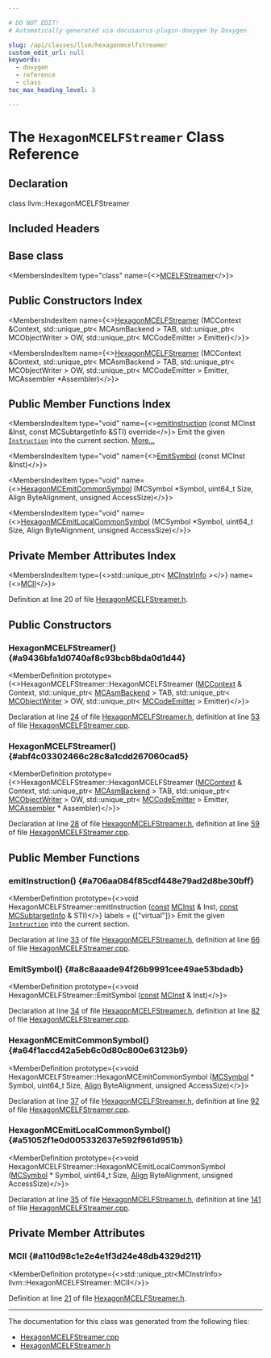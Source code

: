 ```yaml
---

# DO NOT EDIT!
# Automatically generated via docusaurus-plugin-doxygen by Doxygen.

slug: /api/classes/llvm/hexagonmcelfstreamer
custom_edit_url: null
keywords:
  - doxygen
  - reference
  - class
toc_max_heading_level: 3

---
```





# The `HexagonMCELFStreamer` Class Reference

<DoxygenPage pluginConfig={pluginConfig}>



## Declaration

<CodeBlock>class llvm::HexagonMCELFStreamer</CodeBlock>

## Included Headers

<IncludesList>
<IncludesListItem
  filePath="Target/Hexagon/MCTargetDesc/HexagonMCELFStreamer.h"
  permalink="/docs/api/files/lib/lib/target/lib/target/hexagon/lib/target/hexagon/mctargetdesc/hexagonmcelfstreamer-h"
  isLocal="true" />
</IncludesList>

## Base class

<MembersIndex>

<MembersIndexItem
  type="class"
  name={<><a href="/docs/api/classes/llvm/mcelfstreamer">MCELFStreamer</a></>}>
</MembersIndexItem>

</MembersIndex>

## Public Constructors Index

<MembersIndex>

<MembersIndexItem
  name={<><a href="#a9436bfa1d0740af8c93bcb8bda0d1d44">HexagonMCELFStreamer</a> (MCContext &amp;Context, std::unique&#95;ptr&lt; MCAsmBackend &gt; TAB, std::unique&#95;ptr&lt; MCObjectWriter &gt; OW, std::unique&#95;ptr&lt; MCCodeEmitter &gt; Emitter)</>}>
</MembersIndexItem>

<MembersIndexItem
  name={<><a href="#abf4c03302466c28c8a1cdd267060cad5">HexagonMCELFStreamer</a> (MCContext &amp;Context, std::unique&#95;ptr&lt; MCAsmBackend &gt; TAB, std::unique&#95;ptr&lt; MCObjectWriter &gt; OW, std::unique&#95;ptr&lt; MCCodeEmitter &gt; Emitter, MCAssembler &#42;Assembler)</>}>
</MembersIndexItem>

</MembersIndex>

## Public Member Functions Index

<MembersIndex>

<MembersIndexItem
  type="void"
  name={<><a href="#a706aa084f85cdf448e79ad2d8be30bff">emitInstruction</a> (const MCInst &amp;Inst, const MCSubtargetInfo &amp;STI) override</>}>
Emit the given <code><a href="/docs/api/classes/llvm/instruction">Instruction</a></code> into the current section. <a href="#a706aa084f85cdf448e79ad2d8be30bff">More...</a>
</MembersIndexItem>

<MembersIndexItem
  type="void"
  name={<><a href="#a8c8aaade94f26b9991cee49ae53bdadb">EmitSymbol</a> (const MCInst &amp;Inst)</>}>
</MembersIndexItem>

<MembersIndexItem
  type="void"
  name={<><a href="#a64f1accd42a5eb6c0d80c800e63123b9">HexagonMCEmitCommonSymbol</a> (MCSymbol &#42;Symbol, uint64&#95;t Size, Align ByteAlignment, unsigned AccessSize)</>}>
</MembersIndexItem>

<MembersIndexItem
  type="void"
  name={<><a href="#a51052f1e0d005332637e592f961d951b">HexagonMCEmitLocalCommonSymbol</a> (MCSymbol &#42;Symbol, uint64&#95;t Size, Align ByteAlignment, unsigned AccessSize)</>}>
</MembersIndexItem>

</MembersIndex>

## Private Member Attributes Index

<MembersIndex>

<MembersIndexItem
  type={<>std::unique&#95;ptr&lt; <a href="/docs/api/classes/llvm/mcinstrinfo">MCInstrInfo</a> &gt;</>}
  name={<><a href="#a110d98c1e2e4e1f3d24e48db4329d211">MCII</a></>}>
</MembersIndexItem>

</MembersIndex>


Definition at line 20 of file <a href="/docs/api/files/lib/lib/target/lib/target/hexagon/lib/target/hexagon/mctargetdesc/hexagonmcelfstreamer-h">HexagonMCELFStreamer.h</a>.

<SectionDefinition>

## Public Constructors

### HexagonMCELFStreamer() {#a9436bfa1d0740af8c93bcb8bda0d1d44}

<MemberDefinition
  prototype={<>HexagonMCELFStreamer::HexagonMCELFStreamer (<a href="/docs/api/classes/llvm/mccontext">MCContext</a> &amp; Context, std::unique&#95;ptr&lt; <a href="/docs/api/classes/llvm/mcasmbackend">MCAsmBackend</a> &gt; TAB, std::unique&#95;ptr&lt; <a href="/docs/api/classes/llvm/mcobjectwriter">MCObjectWriter</a> &gt; OW, std::unique&#95;ptr&lt; <a href="/docs/api/classes/llvm/mccodeemitter">MCCodeEmitter</a> &gt; Emitter)</>}>

Declaration at line <a href="/docs/api/files/lib/lib/target/lib/target/hexagon/lib/target/hexagon/mctargetdesc/hexagonmcelfstreamer-h/#l00024">24</a> of file <a href="/docs/api/files/lib/lib/target/lib/target/hexagon/lib/target/hexagon/mctargetdesc/hexagonmcelfstreamer-h">HexagonMCELFStreamer.h</a>, definition at line <a href="/docs/api/files/lib/lib/target/lib/target/hexagon/lib/target/hexagon/mctargetdesc/hexagonmcelfstreamer-cpp/#l00053">53</a> of file <a href="/docs/api/files/lib/lib/target/lib/target/hexagon/lib/target/hexagon/mctargetdesc/hexagonmcelfstreamer-cpp">HexagonMCELFStreamer.cpp</a>.
</MemberDefinition>

### HexagonMCELFStreamer() {#abf4c03302466c28c8a1cdd267060cad5}

<MemberDefinition
  prototype={<>HexagonMCELFStreamer::HexagonMCELFStreamer (<a href="/docs/api/classes/llvm/mccontext">MCContext</a> &amp; Context, std::unique&#95;ptr&lt; <a href="/docs/api/classes/llvm/mcasmbackend">MCAsmBackend</a> &gt; TAB, std::unique&#95;ptr&lt; <a href="/docs/api/classes/llvm/mcobjectwriter">MCObjectWriter</a> &gt; OW, std::unique&#95;ptr&lt; <a href="/docs/api/classes/llvm/mccodeemitter">MCCodeEmitter</a> &gt; Emitter, <a href="/docs/api/classes/llvm/mcassembler">MCAssembler</a> &#42; Assembler)</>}>

Declaration at line <a href="/docs/api/files/lib/lib/target/lib/target/hexagon/lib/target/hexagon/mctargetdesc/hexagonmcelfstreamer-h/#l00028">28</a> of file <a href="/docs/api/files/lib/lib/target/lib/target/hexagon/lib/target/hexagon/mctargetdesc/hexagonmcelfstreamer-h">HexagonMCELFStreamer.h</a>, definition at line <a href="/docs/api/files/lib/lib/target/lib/target/hexagon/lib/target/hexagon/mctargetdesc/hexagonmcelfstreamer-cpp/#l00059">59</a> of file <a href="/docs/api/files/lib/lib/target/lib/target/hexagon/lib/target/hexagon/mctargetdesc/hexagonmcelfstreamer-cpp">HexagonMCELFStreamer.cpp</a>.
</MemberDefinition>

</SectionDefinition>

<SectionDefinition>

## Public Member Functions

### emitInstruction() {#a706aa084f85cdf448e79ad2d8be30bff}

<MemberDefinition
  prototype={<>void HexagonMCELFStreamer::emitInstruction (<a href="/docs/api/files/lib/lib/target/lib/target/aarch64/aarch64promoteconstant-cpp/#a90f8350fecae261c25be85d38b451bff">const</a> <a href="/docs/api/classes/llvm/mcinst">MCInst</a> &amp; Inst, <a href="/docs/api/files/lib/lib/target/lib/target/aarch64/aarch64promoteconstant-cpp/#a90f8350fecae261c25be85d38b451bff">const</a> <a href="/docs/api/classes/llvm/mcsubtargetinfo">MCSubtargetInfo</a> &amp; STI)</>}
  labels = {["virtual"]}>
Emit the given <code><a href="/docs/api/classes/llvm/instruction">Instruction</a></code> into the current section.

Declaration at line <a href="/docs/api/files/lib/lib/target/lib/target/hexagon/lib/target/hexagon/mctargetdesc/hexagonmcelfstreamer-h/#l00033">33</a> of file <a href="/docs/api/files/lib/lib/target/lib/target/hexagon/lib/target/hexagon/mctargetdesc/hexagonmcelfstreamer-h">HexagonMCELFStreamer.h</a>, definition at line <a href="/docs/api/files/lib/lib/target/lib/target/hexagon/lib/target/hexagon/mctargetdesc/hexagonmcelfstreamer-cpp/#l00066">66</a> of file <a href="/docs/api/files/lib/lib/target/lib/target/hexagon/lib/target/hexagon/mctargetdesc/hexagonmcelfstreamer-cpp">HexagonMCELFStreamer.cpp</a>.
</MemberDefinition>

### EmitSymbol() {#a8c8aaade94f26b9991cee49ae53bdadb}

<MemberDefinition
  prototype={<>void HexagonMCELFStreamer::EmitSymbol (<a href="/docs/api/files/lib/lib/target/lib/target/aarch64/aarch64promoteconstant-cpp/#a90f8350fecae261c25be85d38b451bff">const</a> <a href="/docs/api/classes/llvm/mcinst">MCInst</a> &amp; Inst)</>}>

Declaration at line <a href="/docs/api/files/lib/lib/target/lib/target/hexagon/lib/target/hexagon/mctargetdesc/hexagonmcelfstreamer-h/#l00034">34</a> of file <a href="/docs/api/files/lib/lib/target/lib/target/hexagon/lib/target/hexagon/mctargetdesc/hexagonmcelfstreamer-h">HexagonMCELFStreamer.h</a>, definition at line <a href="/docs/api/files/lib/lib/target/lib/target/hexagon/lib/target/hexagon/mctargetdesc/hexagonmcelfstreamer-cpp/#l00082">82</a> of file <a href="/docs/api/files/lib/lib/target/lib/target/hexagon/lib/target/hexagon/mctargetdesc/hexagonmcelfstreamer-cpp">HexagonMCELFStreamer.cpp</a>.
</MemberDefinition>

### HexagonMCEmitCommonSymbol() {#a64f1accd42a5eb6c0d80c800e63123b9}

<MemberDefinition
  prototype={<>void HexagonMCELFStreamer::HexagonMCEmitCommonSymbol (<a href="/docs/api/classes/llvm/mcsymbol">MCSymbol</a> &#42; Symbol, uint64&#95;t Size, <a href="/docs/api/structs/llvm/align">Align</a> ByteAlignment, unsigned AccessSize)</>}>

Declaration at line <a href="/docs/api/files/lib/lib/target/lib/target/hexagon/lib/target/hexagon/mctargetdesc/hexagonmcelfstreamer-h/#l00037">37</a> of file <a href="/docs/api/files/lib/lib/target/lib/target/hexagon/lib/target/hexagon/mctargetdesc/hexagonmcelfstreamer-h">HexagonMCELFStreamer.h</a>, definition at line <a href="/docs/api/files/lib/lib/target/lib/target/hexagon/lib/target/hexagon/mctargetdesc/hexagonmcelfstreamer-cpp/#l00092">92</a> of file <a href="/docs/api/files/lib/lib/target/lib/target/hexagon/lib/target/hexagon/mctargetdesc/hexagonmcelfstreamer-cpp">HexagonMCELFStreamer.cpp</a>.
</MemberDefinition>

### HexagonMCEmitLocalCommonSymbol() {#a51052f1e0d005332637e592f961d951b}

<MemberDefinition
  prototype={<>void HexagonMCELFStreamer::HexagonMCEmitLocalCommonSymbol (<a href="/docs/api/classes/llvm/mcsymbol">MCSymbol</a> &#42; Symbol, uint64&#95;t Size, <a href="/docs/api/structs/llvm/align">Align</a> ByteAlignment, unsigned AccessSize)</>}>

Declaration at line <a href="/docs/api/files/lib/lib/target/lib/target/hexagon/lib/target/hexagon/mctargetdesc/hexagonmcelfstreamer-h/#l00035">35</a> of file <a href="/docs/api/files/lib/lib/target/lib/target/hexagon/lib/target/hexagon/mctargetdesc/hexagonmcelfstreamer-h">HexagonMCELFStreamer.h</a>, definition at line <a href="/docs/api/files/lib/lib/target/lib/target/hexagon/lib/target/hexagon/mctargetdesc/hexagonmcelfstreamer-cpp/#l00141">141</a> of file <a href="/docs/api/files/lib/lib/target/lib/target/hexagon/lib/target/hexagon/mctargetdesc/hexagonmcelfstreamer-cpp">HexagonMCELFStreamer.cpp</a>.
</MemberDefinition>

</SectionDefinition>

<SectionDefinition>

## Private Member Attributes

### MCII {#a110d98c1e2e4e1f3d24e48db4329d211}

<MemberDefinition
  prototype={<>std::unique&#95;ptr&lt;MCInstrInfo&gt; llvm::HexagonMCELFStreamer::MCII</>}>

Definition at line <a href="/docs/api/files/lib/lib/target/lib/target/hexagon/lib/target/hexagon/mctargetdesc/hexagonmcelfstreamer-h/#l00021">21</a> of file <a href="/docs/api/files/lib/lib/target/lib/target/hexagon/lib/target/hexagon/mctargetdesc/hexagonmcelfstreamer-h">HexagonMCELFStreamer.h</a>.
</MemberDefinition>

</SectionDefinition>

<hr/>

The documentation for this class was generated from the following files:

<ul>
<li><a href="/docs/api/files/lib/lib/target/lib/target/hexagon/lib/target/hexagon/mctargetdesc/hexagonmcelfstreamer-cpp">HexagonMCELFStreamer.cpp</a></li>
<li><a href="/docs/api/files/lib/lib/target/lib/target/hexagon/lib/target/hexagon/mctargetdesc/hexagonmcelfstreamer-h">HexagonMCELFStreamer.h</a></li>
</ul>

</DoxygenPage>

